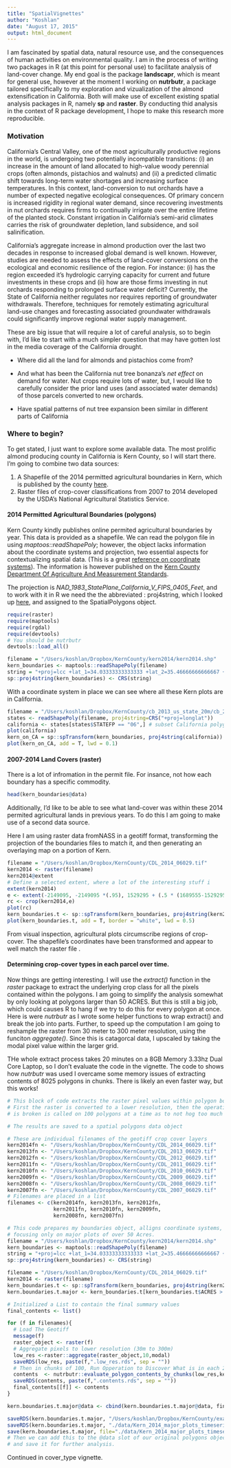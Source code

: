 ```yaml
---
title: "SpatialVignettes"
author: "Koshlan"
date: "August 17, 2015"
output: html_document
---
```


I am fascinated by spatial data, natural resource use, and the consequences of human activities on environmental quality. I am in the process of writing two packages in R (at this point for personal use) to facilitate analysis of land-cover change. My end goal is the package  **landscapr**, which is meant for general use, however at the moment I working on  **nutrbutr**, a package tailored specifically to my exploration and vizualization of the almond extensification in California.  Both will make use of excellent existing spatial analysis packages in R, namely **sp** and **raster**.  By conducting thid analysis in the context of R package development, I hope to make this research more reproducible. 

### Motivation

California’s Central Valley, one of the most agriculturally productive regions in the world, is undergoing two potentially incompatible transitions: (i) an increase in the amount of land allocated to high-value woody perennial crops (often almonds, pistachios and walnuts) and (ii) a predicted climatic shift towards long-term water shortages and increasing surface temperatures.  In this context, land-conversion to nut orchards have a number of expected negative ecological consequences. Of primary concern is increased rigidity in regional water demand, since recovering investments in nut orchards requires firms to continually irrigate over the entire lifetime of the planted stock.  Constant irrigation in California’s semi-arid climates carries the risk of groundwater depletion, land subsidence, and soil salinification. 

California’s aggregate increase in almond production over the last two decades in response to increased global demand is well known.  However, studies are needed to assess the effects of land-cover conversions on the ecological and economic resilience of the region. For instance: (i) has the region exceeded it’s hydrologic carrying capacity for current and future investments in these crops and (ii) how are those firms investing in nut orchards responding to prolonged surface water deficit?  Currently, the State of California neither regulates nor requires reporting of groundwater withdrawals. Therefore, techniques for remotely estimating agricultural land-use changes and forecasting associated groundwater withdrawals could significantly improve regional water supply management.

These are big issue that will require a lot of careful analysis, so to begin with, I'd like to start with a much simpler question that may have gotten lost in the media coverage of the California drought. 

- Where did all the land for almonds and pistachios come from?

- And what has been the California nut tree bonanza's  *net effect* on demand for water. Nut crops require lots of water, but, I would like to carefully consider the prior land uses (and associated water demands) of those parcels converted to new orchards. 

- Have spatial patterns of nut tree expansion been similar in different parts of California

### Where to begin?

To get stated, I just want to explore some available data. The most prolific almond producing county in California is Kern County, so I will start there. I'm going to combine two data sources:

1. A Shapefile of the 2014 permitted agricultural boundaries in Kern, which is published by the county [here](http://www.kernag.com/gis/gis-data.asp).
2. Raster files of crop-cover classifications from 2007 to 2014 developed by the USDA's National Agricultural Statistics Service.

#### 2014 Permitted Agricultural Boundaries (polygons)
Kern County kindly publishes online permited agricultural boundaries by year. This data is provided as a shapefile. We can read the polygon file in using *maptoos::readShapePoly*; however, the object lacks information about the coordinate systems and projection, two essential aspects for contextualizing spatial data. (This is a great [reference on coordinate systems](https://www.nceas.ucsb.edu/~frazier/RSpatialGuides/OverviewCoordinateReferenceSystems.pdf)). The information is however published on the [Kern County Department Of Agriculture And Measurement Standards](http://www.kernag.com/gis/gis-data.asp). 

The projection is *NAD_1983_StatePlane_California_V_FIPS_0405_Feet*, and to work with it in R we need the the abbreviated : proj4string, which I looked up [here](http://epsg.io/102645), and assigned to the SpatialPolygons object. 

```r
require(raster)
require(maptools)
require(rgdal)
require(devtools)
# You should be nutrbutr
devtools::load_all()
```
```r
filename = "/Users/koshlan/Dropbox/KernCounty/kern2014/kern2014.shp"
kern_boundaries <- maptools::readShapePoly(filename)
string = "+proj=lcc +lat_1=34.03333333333333 +lat_2=35.46666666666667 +lat_0=33.5 +lon_0=-118 +x_0=2000000 +y_0=500000.0000000002 +ellps=GRS80 +datum=NAD83 +to_meter=0.3048006096012192"
sp::proj4string(kern_boundaries) <- CRS(string)
```
With a coordinate system in place we can see where all these Kern plots are in California. 
```r
filename = "/Users/koshlan/Dropbox/KernCounty/cb_2013_us_state_20m/cb_2013_us_state_20m.shp"
states <- readShapePoly(filename, proj4string=CRS("+proj=longlat"))
california <- states[states$STATEFP == "06",] # subset California polygon
plot(california)
kern_on_CA = sp::spTransform(kern_boundaries, proj4string(california))
plot(kern_on_CA, add = T, lwd = 0.1)
```

#### 2007-2014 Land Covers (raster)

There is a lot of infromation in the permit file. For insance, not how each boundary has a specific commodity.
```r
head(kern_boundaries@data)
```
Additionally, I'd like to be able to see what land-cover was within these 2014 permited agricultural lands in previous years. To do this I am going to make use of a second data source. 

Here I am using raster data fromNASS in a geotiff format, transforming the projection of the boundaries files to match it, and then generating an overlaying map on a portion of Kern. 

```r
filename = "/Users/koshlan/Dropbox/KernCounty/CDL_2014_06029.tif"
kern2014 <- raster(filename)
kern2014@extent
# Define a selected extent, where a lot of the interesting stuff i
extent(kern2014)
e <- extent(-2149095, -2149095 *(.95), 1529295 + (.5 * (1689555-1529295 ) ), 1689555   )
rc <- crop(kern2014,e)
plot(rc)
kern_boundaries.t <- sp::spTransform(kern_boundaries, proj4string(kern2014))
plot(kern_boundaries.t, add = T, border = "white", lwd = 0.5)
```

From visual inspection, agricultural plots circumscribe regions of crop-cover. The shapefile's coordinates have been transformed and appear to well match the raster file . 

#### Determining crop-cover types in each parcel over time.

Now things are getting interesting. I will use the *extract()* function in the *raster* package to extract the underlying crop class for all the pixels contained within the polygons. I am going to simplify the analysis somewhat by only looking at polygons larger than 50 ACRES. But this is still a big job, which could causes R to hang if we try to do this for every polygon at once. Here is were *nutrbutr* as I wrote some helper functions to wrap extract() and break the job into parts. Further, to speed up the computation I am going to reshample the raster from 30 meter to 300 meter resolution, using the funciton *aggregate()*. Since this is catagorcal data, I upscaled by  taking the modal pixel value within the larger grid.

THe whole extract process takes 20 minutes on a 8GB Memory 3.33hz Dual Core Laptop, so I don't evaluate the code in the vignette. The code to shows how *nutrbutr* was used I overcame some memory issues of extracting contents of 8025 polygons in chunks. There is likely an even faster way, but this works!


```r
# This block of code extracts the raster pixel values within polygon boundaries
# First the raster is converted to a lower resolution, then the operation 
# is broken is called on 100 polygons at a time as to not hog too much memory.

# The results are saved to a spatial polygons data object

# These are individual filenames of the geotiff crop cover layers
kern2014fn <- "/Users/koshlan/Dropbox/KernCounty/CDL_2014_06029.tif"
kern2013fn <- "/Users/koshlan/Dropbox/KernCounty/CDL_2013_06029.tif"
kern2012fn <- "/Users/koshlan/Dropbox/KernCounty/CDL_2012_06029.tif"
kern2011fn <- "/Users/koshlan/Dropbox/KernCounty/CDL_2011_06029.tif"
kern2010fn <- "/Users/koshlan/Dropbox/KernCounty/CDL_2010_06029.tif"
kern2009fn <- "/Users/koshlan/Dropbox/KernCounty/CDL_2009_06029.tif"
kern2008fn <- "/Users/koshlan/Dropbox/KernCounty/CDL_2008_06029.tif"
kern2007fn <- "/Users/koshlan/Dropbox/KernCounty/CDL_2007_06029.tif"
# Filenames are placed in a list
filenames <- c(kern2014fn, kern2013fn, kern2012fn,
               kern2011fn, kern2010fn, kern2009fn,
               kern2008fn, kern2007fn)

# This code prepares my boundaries object, alligns coordinate systems, and 
# focusing only on major plots of over 50 Acres.
filename = "/Users/koshlan/Dropbox/KernCounty/kern2014/kern2014.shp"
kern_boundaries <- maptools::readShapePoly(filename)
string = "+proj=lcc +lat_1=34.03333333333333 +lat_2=35.46666666666667 +lat_0=33.5 +lon_0=-118 +x_0=2000000 +y_0=500000.0000000002 +ellps=GRS80 +datum=NAD83 +to_meter=0.3048006096012192"
sp::proj4string(kern_boundaries) <- CRS(string)

filename = "/Users/koshlan/Dropbox/KernCounty/CDL_2014_06029.tif"
kern2014 <- raster(filename)
kern_boundaries.t <- sp::spTransform(kern_boundaries, proj4string(kern2014))
kern.boundaries.t.major <- kern_boundaries.t[kern_boundaries.t$ACRES > 50 ,]

# Initialized a List to contain the final summary values
final_contents <- list()

for (f in filenames){
  # Load The Geotiff 
  message(f)
  raster_object <- raster(f)
  # Aggregate pixels to lower resolution (30m to 300m)
  low_res <-raster::aggregate(raster_object,10,modal)
  saveRDS(low_res, paste(f,".low_res.rds", sep = ""))
  # Then in chunks of 100, Run Opperation to Discover What is in each 2014 boundary
  contents  <- nutrbutr::evaluate_polygon_contents_by_chunks(low_res,kern.boundaries.t.major, 500)
  saveRDS(contents, paste(f,".contents.rds", sep = ""))
  final_contents[[f]] <- contents
}

kern.boundaries.t.major@data <- cbind(kern.boundaries.t.major@data, final_contents)

saveRDS(kern.boundaries.t.major, "/Users/koshlan/Dropbox/KernCounty/examined_polygons.rds")
saveRDS(kern.boundaries.t.major, "./data/Kern_2014_major_plots_timeseries.rds")
save(kern.boundaries.t.major, file="./data/Kern_2014_major_plots_timeseries.rds.Rda")
# Then we can add this to the @data slot of our original polygons object 
# and save it for further analysis.
```


Continued in cover_type vignette.













